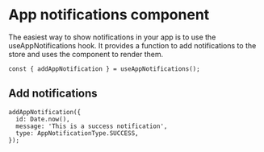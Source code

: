 # App notifications component

The easiest way to show notifications in your app is to use the useAppNotifications hook. It provides a function to add notifications to the store and uses the component to render them.

```tsx
const { addAppNotification } = useAppNotifications();
```

## Add notifications

```tsx
addAppNotification({
  id: Date.now(),
  message: 'This is a success notification',
  type: AppNotificationType.SUCCESS,
});
```
